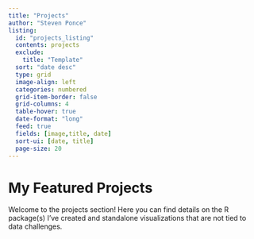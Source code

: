 ```yaml
---
title: "Projects"
author: "Steven Ponce"
listing:
  id: "projects_listing"
  contents: projects
  exclude: 
    title: "Template"
  sort: "date desc"
  type: grid
  image-align: left
  categories: numbered
  grid-item-border: false
  grid-columns: 4
  table-hover: true
  date-format: "long"
  feed: true
  fields: [image,title, date]
  sort-ui: [date, title]
  page-size: 20
---
```



# My Featured Projects

Welcome to the projects section! Here you can find details on the R package(s) I’ve created and standalone visualizations that are not tied to data challenges.

::: {#projects_listing}
:::